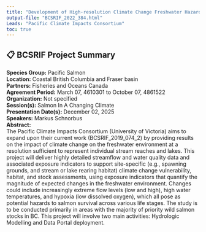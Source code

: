 ```yaml
---
title: "Development of High-resolution Climate Change Freshwater Hazard Data for BC"
output-file: "BCSRIF_2022_384.html"
Leads: "Pacific Climate Impacts Consortium"
toc: true
---
```


## 📋 BCSRIF Project Summary

**Species Group:** Pacific Salmon  
**Location:** Coastal British Columbia and Fraser basin  
**Partners:** Fisheries and Oceans Canada  
**Agreement Period:** March 07, 4610301 to October 07, 4861522  
**Organization:** Not specified  
**Session(s):** Salmon In A Changing Climate  
**Presentation Date(s):** December 02, 2025  
**Speakers:** Markus Schnorbus  
**Abstract:**  
The Pacific Climate Impacts Consortium (University of Victoria) aims to expand upon their current work (BCSRIF_2019_074_2) by providing results on the impact of climate change on the freshwater environment at a resolution sufficient to represent individual stream reaches and lakes. This project will deliver highly detailed streamflow and water quality data and associated exposure indicators to support site-specific (e.g., spawning grounds, and stream or lake rearing habitat) climate change vulnerability, habitat, and stock assessments, using exposure indicators that quantify the magnitude of expected changes in the freshwater environment. Changes could include increasingly extreme flow levels (low and high), high water temperatures, and hypoxia (low dissolved oxygen), which all pose as potential hazards to salmon survival across various life stages. The study is to be conducted primarily in areas with the majority of priority wild salmon stocks in BC. This project will involve two main activities: Hydrologic Modelling and Data Portal deployment.    

